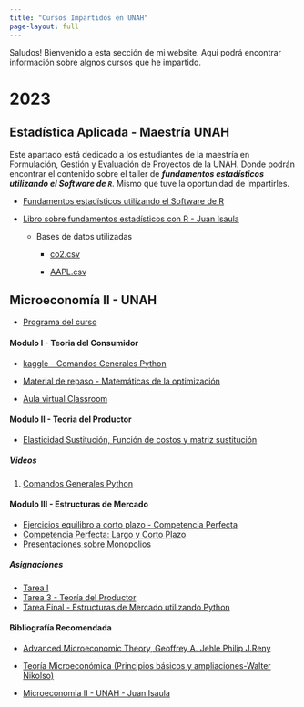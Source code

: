 ```yaml
---
title: "Cursos Impartidos en UNAH"
page-layout: full
---
```


Saludos! Bienvenido a esta sección de mi website. Aquí podrá encontrar información sobre algnos cursos que he impartido.

<h1>2023</h1>

<h2>Estadística Aplicada - Maestría UNAH</h2>

Este apartado está dedicado a los estudiantes de la maestría en Formulación, Gestión y Evaluación de Proyectos de la UNAH. Donde podrán encontrar el contenido sobre el taller de ***fundamentos estadísticos utilizando el Software de `R`***. Mismo que tuve la oportunidad de impartirles.

-   [Fundamentos estadísticos utilizando el Software de R](https://rpubs.com/Juan-Isaula/1065080)

-   [Libro sobre fundamentos estadísticos con R - Juan Isaula](https://j-isaula.github.io/Fudamentos_estadisticos_con_R/)

    -   Bases de datos utilizadas

        -   [co2.csv](https://drive.google.com/file/d/1WkpTw2l98euLOg8tzatGynkom1CvzGxb/view?usp=sharing)

        -   [AAPL.csv](https://drive.google.com/file/d/1QA2Mr2AFJLj6rli6-Lt_vAdd6N-KtmYU/view?usp=sharing)

<h2>Microeconomía II - UNAH</h2>

-   [Programa del curso](https://rpubs.com/Juan-Isaula/1044986)

<h4>Modulo I - Teoria del Consumidor</h4>

-   [kaggle - Comandos Generales Python](https://www.kaggle.com/code/juanisaula/comandos-generales-python)

-   [Material de repaso - Matemáticas de la optimización](https://j-isaula.github.io/micreoeconomics/)

-   [Aula virtual Classroom](https://classroom.google.com/c/NTU0MTk3NDM2MzEw?cjc=kxeyk6r)

<h4>Modulo II - Teoria del Productor</h4>

-   [Elasticidad Sustitución, Función de costos y matriz sustitución](https://rpubs.com/Juan-Isaula/1057243)

<h5>Videos</h5>

1.  [Comandos Generales Python](https://youtu.be/tEAe82p6mAc)

<h4>Modulo III - Estructuras de Mercado</h4>

-   [Ejercicios equilibro a corto plazo - Competencia Perfecta](https://www.kaggle.com/code/juanisaula/microeconom-a-competencia-perfecta)
-   [Competencia Perfecta: Largo y Corto Plazo](https://youtu.be/6d4HtvQE6hs)
-   [Presentaciones sobre Monopolios](https://rpubs.com/Juan-Isaula/1065998)

<h5>Asignaciones</h5>

-   [Tarea I](https://drive.google.com/file/d/1tUYGfeYfEuzw5lQnxp4PurJmtz9PYCR8/view?usp=sharing)
-   [Tarea 3 - Teoría del Productor](https://rpubs.com/Juan-Isaula/1058573)
-   [Tarea Final - Estructuras de Mercado utilizando Python](https://rpubs.com/Juan-Isaula/1066709)

<h4>Bibliografía Recomendada</h4>

-   [Advanced Microeconomic Theory, Geoffrey A. Jehle Philip J.Reny](https://zalamsyah.staff.unja.ac.id/wp-content/uploads/sites/286/2019/11/1-Advanced-Microeconomic-Theory-3rd-Ed.-JEHLE-RENY.pdf)

-   [Teoría Microeconómica (Principios básicos y ampliaciones-Walter Nikolso)](https://elvisjgblog.files.wordpress.com/2019/04/teorc3ada-microeconc3b3mica-9c2b0-edicic3b3n-walter-nicholson.pdf)

-   [Microeconomia II - UNAH - Juan Isaula](https://j-isaula.github.io/1619/documentos.html)
